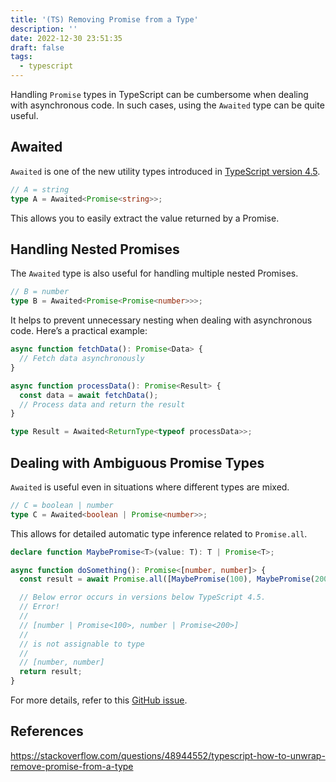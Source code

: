 ```yaml
---
title: '(TS) Removing Promise from a Type'
description: ''
date: 2022-12-30 23:51:35
draft: false
tags:
  - typescript
---
```


Handling `Promise` types in TypeScript can be cumbersome when dealing with asynchronous code. In such cases, using the `Awaited` type can be quite useful.

## Awaited

`Awaited` is one of the new utility types introduced in [TypeScript version 4.5](https://www.typescriptlang.org/docs/handbook/release-notes/typescript-4-5.html#the-awaited-type-and-promise-improvements).

```ts
// A = string
type A = Awaited<Promise<string>>;
```

This allows you to easily extract the value returned by a Promise.

## Handling Nested Promises

The `Awaited` type is also useful for handling multiple nested Promises.

```ts
// B = number
type B = Awaited<Promise<Promise<number>>>;
```

It helps to prevent unnecessary nesting when dealing with asynchronous code. Here’s a practical example:

```ts
async function fetchData(): Promise<Data> {
  // Fetch data asynchronously
}

async function processData(): Promise<Result> {
  const data = await fetchData();
  // Process data and return the result
}

type Result = Awaited<ReturnType<typeof processData>>;
```

## Dealing with Ambiguous Promise Types

`Awaited` is useful even in situations where different types are mixed.

```ts
// C = boolean | number
type C = Awaited<boolean | Promise<number>>;
```

This allows for detailed automatic type inference related to `Promise.all`.

```ts
declare function MaybePromise<T>(value: T): T | Promise<T>;

async function doSomething(): Promise<[number, number]> {
  const result = await Promise.all([MaybePromise(100), MaybePromise(200)]);

  // Below error occurs in versions below TypeScript 4.5.
  // Error!
  //
  // [number | Promise<100>, number | Promise<200>]
  //
  // is not assignable to type
  //
  // [number, number]
  return result;
}
```

For more details, refer to this [GitHub issue](https://github.com/microsoft/TypeScript/pull/45350).

## References

https://stackoverflow.com/questions/48944552/typescript-how-to-unwrap-remove-promise-from-a-type
